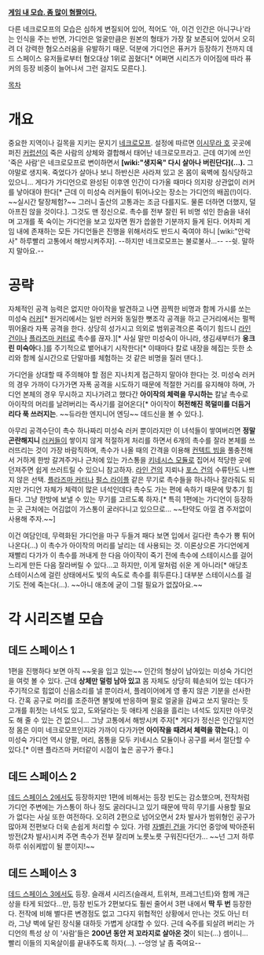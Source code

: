 [http://images1.wikia.nocookie.net/__cb20110308191561/deadspace/images/f/fa/Guardian.jpg '''게임 내 모습. 좀 많이 혐짤이다.'''] 

다른 네크로모프의 모습은 심하게 변질되어 있어, 적어도 '아, 이건 인간은 아니구나'라는 인식을 주는 반면, 가디언은 얼굴만큼은 원본의 형태가 가장 잘 보존되어 있어서 오히려 더 강력한 혐오스러움을 유발하기 때문. 덕분에 가디언은 퓨커가 등장하기 전까지 데드 스페이스 유저들로부터 혐오대상 1위로 꼽혔다[* 어쩌면 시리즈가 이어짐에 따라 퓨커의 등장 비중이 늘어나서 그런 걸지도 모른다.].

[[목차]]
= 개요 =
중요한 지역이나 길목을 지키는 문지기 [[네크로모프]]. 설정에 따르면 [[이시무라 호]] 곳곳에 퍼진 [[커럽션]]이 죽은 사람의 상체와 결합해서 태어난 네크로모프라고. 근데 여기에 쓰인 '죽은 사람'은 네크로모프로 변이하면서 '''[wiki:"생지옥" 다시 살아나 버린단다](...).''' 그야말로 생지옥. 죽었다가 살아나 보니 하반신은 사라져 있고 온 몸이 육벽에 침식당하고 있으니... 게다가 가디언으로 완성된 이후엔 인간이 다가올 때마다 의지랑 상관없이 러커를 낳아대야 한다[* 근데 이 미성숙 러커들이 튀어나오는 장소는 가디언의 배꼽(!)이다. ~~실시간 탈장체험?~~ 그러니 출산의 고통과는 조금 다를지도. 물론 더하면 더했지, 덜 아프진 않을 것이다.]. 그것도 맨 정신으로. 촉수를 전부 잘린 뒤 비명 섞인 한숨을 내쉬며 고개를 푹 숙이는 가디언을 보고 있자면 뭔가 씁쓸한 기분까지 들게 된다. 어차피 게임 내에 존재하는 모든 가디언들은 진행을 위해서라도 반드시 죽여야 하니 [wiki:"안락사" 하루빨리 고통에서 해방시켜주자]. --하지만 네크로모프는 불로불사...-- --쉿. 말하지 말아요.--

= 공략 =
자체적인 공격 능력은 없지만 아이작을 발견하고 나면 끔찍한 비명과 함께 가시를 쏘는 미성숙 [[러커]][* 원거리에서는 일반 러커와 동일한 뼛조각 공격을 하고 근거리에서는 펄쩍 뛰어올라 자폭 공격을 한다. 상당히 성가시고 의외로 범위공격으론 죽이기 힘드니 [[라인 건]]이나 [[플라즈마 커터]]로 촉수를 끊자.][* 사실 말만 미성숙이 아니라, 생김새부터가 '''웅크린 미숙아'''다.]를 주기적으로 뱉어내기 시작한다[* 이때마다 칼로 내장을 헤집는 듯한 소리와 함께 실시간으로 단말마를 체험하는 것 같은 비명을 질러 댄다.].

가디언을 상대할 때 주의해야 할 점은 지나치게 접근하지 말아야 한다는 것. 미성숙 러커의 경우 가까이 다가가면 자폭 공격을 시도하기 때문에 적절한 거리를 유지해야 하며, 가디언 본체의 경우 무시하고 지나가려고 했다간 '''아이작의 체력을 무시하는''' 칼날 촉수로 아이작의 머리를 날려버리는 즉사기를 걸어온다[* 아이작이 '''허전해진 목덜미를 더듬거리다 푹 쓰러지는'''. ~~듀라한 엔지니어 엔딩~~ 데드신을 볼 수 있다.].

아무리 공격수단이 촉수 하나짜리 미성숙 러커 뿐이라지만 이 녀석들이 쌓여버리면 '''정말 곤란해지니''' [[러커]]들이 쌓이지 않게 적절하게 처리를 하면서 6개의 촉수를 잘라 본체를 쓰러뜨리는 것이 가장 바람직하며, 촉수가 나올 때의 간격을 이용해 [[컨텍트 빔]]을 풀충전해서 거하게 한방 갈겨주거나 근처에 있는 가스통을 [[키네시스 모듈]]로 집어서 적당한 곳에 던져주면 쉽게 쓰러트릴 수 있으니 참고하자. [[라인 건]]의 지뢰나 [[포스 건]]의 수류탄도 나쁘지 않은 선택. [[플라즈마 커터]]나 [[펄스 라이플]] 같은 무기로 촉수들을 하나하나 잘라줘도 되지만 가디언 자체가 체력이 많은 녀석인데다 촉수도 가는 편에 속하기 때문에 맞추기 힘들다. 그냥 한방에 보낼 수 있는 무기를 고르도록 하자.[* 특히 1편에는 가디언이 등장하는 곳 근처에는 어김없이 가스통이 굴러다니고 있으므로... ~~탄약도 아낄 겸 주저없이 사용해 주자.~~]

이건 여담인데, 무력화된 가디언을 마구 두들겨 패다 보면 입에서 길다란 촉수가 뿅 튀어나온다(…) 이 촉수가 아이작의 머리를 날리는 데 사용되는 것. 이론상으론 가디언에게 재빨리 다가가 이 촉수를 꺼내게 한 다음 아이작이 죽기 전에 촉수에 스테이시스를 걸어 느리게 만든 다음 잘라버릴 수 있다...고 하지만, 이게 말처럼 쉬운 게 아니라[* 애당초 스테이시스에 걸린 상태에서도 빛의 속도로 촉수를 휘두른다.] 대부분 스테이시스를 걸기도 전에 죽는다(…). ~~아니 애초에 굳이 그럴 필요가 없잖아요.~~

= 각 시리즈별 모습 =
== 데드 스페이스 1 ==
1편을 진행하다 보면 아직 ~~옷을 입고 있는~~ 인간의 형상이 남아있는 미성숙 가디언을 여럿 볼 수 있다. 근데 '''상체만 덜렁 남아 있고''' 몸 자체도 상당히 훼손되어 있는 데다가 주기적으로 힘없이 신음소리를 낼 뿐이라서, 플레이어에게 영 좋지 않은 기분을 선사한다. 간혹 공구로 머리를 조준하면 불빛에 반응하며 팔로 얼굴을 감싸고 쏘지 말라는 듯 고개를 휘젓는 녀석도 있고, 도와달라는 듯 애타게 신음을 흘리는 녀석도 있지만 아무것도 해 줄 수 있는 건 없으니... 그냥 고통에서 해방시켜 주자[* 게다가 정신은 인간일지언정 몸은 이미 네크로모프인지라 가까이 다가가면 '''아이작을 때려서 체력을 깎는다.''']. 이 미성숙 가디언 역시 양팔, 머리, 몸통을 모두 키네시스 모듈이나 공구를 써서 절단할 수 있다.[* 이땐 플라즈마 커터같이 시점이 높은 공구가 좋다.]

== 데드 스페이스 2 ==
[[데드 스페이스 2]]에서도 등장하지만 1편에 비해서는 등장 빈도는 감소했으며, 전작처럼 가디언 주변에는 가스통이 하나 정도 굴러다니고 있기 때문에 딱히 무기를 사용할 필요가 없다는 사실 또한 여전하다. 오히려 2편으로 넘어오면서 2차 발사가 범위형인 공구가 많아져 전편보다 더욱 손쉽게 처리할 수 있다. 가령 [[자벨린 건]]을 가디언 중앙에 박아준뒤 방전(2차 발사)시켜 주면 촉수가 전부 잘리며 노릇노릇 구워진다던가... ~~넌 그저 하루하루 쉬쉬케밥이 될 뿐이지!~~ 

== 데드 스페이스 3 ==
[[데드 스페이스 3]]에서도 등장. 슬래셔 시리즈(슬래셔, 트위쳐, 프레그넌트)와 함께 개근상을 타게 되었다...만, 등장 빈도가 2편보다도 훨씬 줄어서 3편 내에서 '''딱 두 번''' 등장한다. 전작에 비해 별다른 변경점도 없고 그다지 위협적인 상황에서 만나는 것도 아닌 터라, 그냥 벽에 달린 장식물 대하듯 가볍게 상대할 수 있다. 근데 숙주를 되살려 버리는 가디언의 특성 상 이 '사람'들은 '''200년 동안 저 꼬라지로 살아온 것'''이 되는(...) 셈이니... 빨리 이들의 지옥살이를 끝내주도록 하자(...). --엉엉 날 좀 죽여요--
